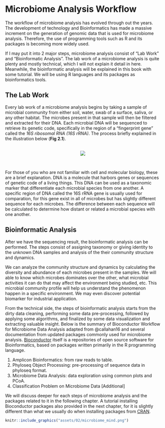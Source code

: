 
# Microbiome Analysis Workflow

The workflow of microbiome analysis has evolved through out the years. The development of technology and Bioinformatics has made a massive increment on the generation of genomic data that is used for microbiome analysis. Therefore, the use of programming tools such as R and its packages is becoming more widely used. 

If I may put it into 2 major steps, microbiome analysis consist of "Lab Work" and "Bioinformatic Analysis". The lab work of a microbiome analysis is quite plenty and mostly technical, which I will not explain it detail in here. Meanwhile, the bioinformatic analysis will be explained in this book with some tutorial. We will be using R languages and its packages as bioinformatics tools.

## The Lab Work

Every lab work of a microbiome analysis begins by taking a sample of microbial community from either soil, water, swab of a surface, saliva, or any other habitat. The microbes present in that sample will then be filtered and extracted for their DNA. Each microbial DNA will be sequenced to retrieve its genetic code, specifically in the region of a "fingerprint gene" called the *16S ribosomal RNA (16S rRNA)*. The process briefly explained in the illustration below (**Fig 2.1**).

<br>
<center>
![](assets/02/flow.PNG)
</center>
<br>

For those of you who are not familiar with cell and molecular biology, these are a brief explanation. DNA is a molecule that harbors genes or sequences of genetic code of a living things. This DNA can be used as a taxonomic marker that differentiate each microbial species from one another. A specific region of DNA called the 16S rRNA gene is usually used for comparation, for this gene exist in all of microbes but has slightly different sequence for each microbes. The difference between each sequence will be calculated to determine how distant or related a microbial species with one another.

## Bioinformatic Analysis

After we have the sequencing result, the bioinformatic analysis can be performed. The steps consist of assigning taxonomy or giving identity to the unknown DNA samples and analysis of the their community structure and dynamics. 

We can analyze the community structure and dynamics by calculating the diversity and abundance of each microbes present in the samples. We will able to know which microbes dominates over the other, what microbial activities it can do that may affect the environment being studied, etc. This microbial community profile will help us understand the phenomenon happen in a specific environment. We may even discover potential biomarker for industrial application.

From the technical side, the steps of bioinformatic analysis starts from the dirty data cleaning, performing some data pre-processing, followed by applying some algorithms, and finalized by some data visualization and extracting valuable insight. Below is the summary of Bioconductor Workflow for Microbiome Data Analysis adapted from @callahan16 and several documentation from updated packages commonly used for microbiome analysis. [Bioconductor](https://www.bioconductor.org/) itself is a repositories of open source software for Bioinformatics, based on packages written primarily in the R programming language. 

1. Amplicon Bioinformatics: from raw reads to table.
2. Phyloseq Object Processing: pre-processing of sequence data in phyloseq format.
3. Microbiome Data Analysis: data exploration using common plots and PCoA.
4. Classification Problem on Microbiome Data [Additional]

We will discuss deeper for each steps of microbiome analysis and the packages related to it in the following chapter. A tutorial installing Bioconductor packages also provided in the next chapter, for it is slightly different than what we usually do when installing packages from [CRAN](https://cran.r-project.org).

```r
knitr::include_graphics("assets/02/microbiome_mind.png")
```
